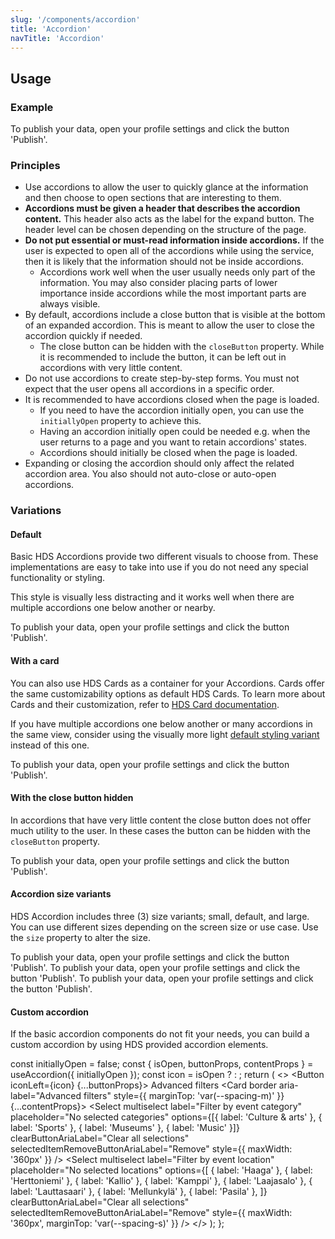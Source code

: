 ```yaml
---
slug: '/components/accordion'
title: 'Accordion'
navTitle: 'Accordion'
---
```




## Usage

### Example

<PlaygroundPreview>
  <Accordion heading="How to publish data?" language="en" style={{ maxWidth: '360px' }}>
    To publish your data, open your profile settings and click the button 'Publish'.
  </Accordion>
</PlaygroundPreview>

### Principles

- Use accordions to allow the user to quickly glance at the information and then choose to open sections that are interesting to them.
- **Accordions must be given a header that describes the accordion content.** This header also acts as the label for the expand button. The header level can be chosen depending on the structure of the page.
- **Do not put essential or must-read information inside accordions.** If the user is expected to open all of the accordions while using the service, then it is likely that the information should not be inside accordions.
  - Accordions work well when the user usually needs only part of the information. You may also consider placing parts of lower importance inside accordions while the most important parts are always visible.
- By default, accordions include a close button that is visible at the bottom of an expanded accordion. This is meant to allow the user to close the accordion quickly if needed.
  - The close button can be hidden with the `closeButton` property. While it is recommended to include the button, it can be left out in accordions with very little content.
- Do not use accordions to create step-by-step forms. You must not expect that the user opens all accordions in a specific order.
- It is recommended to have accordions closed when the page is loaded.
  - If you need to have the accordion initially open, you can use the `initiallyOpen` property to achieve this.
  - Having an accordion initially open could be needed e.g. when the user returns to a page and you want to retain accordions' states.
  - Accordions should initially be closed when the page is loaded.
- Expanding or closing the accordion should only affect the related accordion area. You also should not auto-close or auto-open accordions.

### Variations

#### Default

Basic HDS Accordions provide two different visuals to choose from. These implementations are easy to take into use if you do not need any special functionality or styling.

This style is visually less distracting and it works well when there are multiple accordions one below another or nearby.

<PlaygroundPreview>
  <Accordion heading="How to publish data?" language="en" style={{ maxWidth: '360px' }}>
    To publish your data, open your profile settings and click the button 'Publish'.
  </Accordion>
</PlaygroundPreview>

#### With a card

You can also use HDS Cards as a container for your Accordions. Cards offer the same customizability options as default HDS Cards. To learn more about Cards and their customization, refer to [HDS Card documentation](/components/card).

If you have multiple accordions one below another or many accordions in the same view, consider using the visually more light [default styling variant](#default) instead of this one.

<PlaygroundPreview>
  <Accordion card border heading="How to publish data?" language="en" style={{ maxWidth: '360px' }}>
    To publish your data, open your profile settings and click the button 'Publish'.
  </Accordion>
</PlaygroundPreview>

#### With the close button hidden

In accordions that have very little content the close button does not offer much utility to the user. In these cases the button can be hidden with the `closeButton` property.

<PlaygroundPreview>
  <Accordion heading="How to publish data?" language="en" style={{ maxWidth: '360px' }}>
    To publish your data, open your profile settings and click the button 'Publish'.
  </Accordion>  
</PlaygroundPreview>

#### Accordion size variants

HDS Accordion includes three (3) size variants; small, default, and large. You can use different sizes depending on the screen size or use case. Use the `size` property to alter the size.

<PlaygroundPreview>
  <Accordion size="s" card border heading="How to publish data?" language="en" style={{ maxWidth: '360px' }}>
    To publish your data, open your profile settings and click the button 'Publish'.
  </Accordion>
  <Accordion size="m" card border heading="How to publish data?" language="en" style={{ maxWidth: '360px', marginTop: 'var(--spacing-s)' }}>
    To publish your data, open your profile settings and click the button 'Publish'.
  </Accordion>
  <Accordion size="l" card border heading="How to publish data?" language="en" style={{ maxWidth: '360px', marginTop: 'var(--spacing-s)' }}>
    To publish your data, open your profile settings and click the button 'Publish'.
  </Accordion>
</PlaygroundPreview>

#### Custom accordion

If the basic accordion components do not fit your needs, you can build a custom accordion by using HDS provided accordion elements.

  const initiallyOpen = false;
  const { isOpen, buttonProps, contentProps } = useAccordion({ initiallyOpen });
  const icon = isOpen ? <IconAngleUp aria-hidden /> : <IconAngleDown aria-hidden />;
  return (
    <>
      <Button iconLeft={icon} {...buttonProps}>
        Advanced filters
      </Button>
      <Card border aria-label="Advanced filters" style={{ marginTop: 'var(--spacing-m)' }} {...contentProps}>
        <Select
          multiselect
          label="Filter by event category"
          placeholder="No selected categories"
          options={[{ label: 'Culture & arts' }, { label: 'Sports' }, { label: 'Museums' }, { label: 'Music' }]}
          clearButtonAriaLabel="Clear all selections"
          selectedItemRemoveButtonAriaLabel="Remove"
          style={{ maxWidth: '360px' }}
        />
        <Select
          multiselect
          label="Filter by event location"
          placeholder="No selected locations"
          options={[
            { label: 'Haaga' },
            { label: 'Herttoniemi' },
            { label: 'Kallio' },
            { label: 'Kamppi' },
            { label: 'Laajasalo' },
            { label: 'Lauttasaari' },
            { label: 'Mellunkylä' },
            { label: 'Pasila' },
          ]}
          clearButtonAriaLabel="Clear all selections"
          selectedItemRemoveButtonAriaLabel="Remove"
          style={{ maxWidth: '360px', marginTop: 'var(--spacing-s)' }}
        />
      </Card>
    </>
  );
};

<PlaygroundPreview>
  <AccordionExample />
</PlaygroundPreview>
